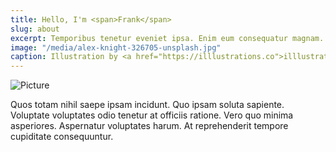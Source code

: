 ```yaml
---
title: Hello, I'm <span>Frank</span>
slug: about
excerpt: Temporibus tenetur eveniet ipsa. Enim eum consequatur magnam. Nulla quaerat est nam consequatur magnam.
image: "/media/alex-knight-326705-unsplash.jpg"
caption: Illustration by <a href="https://illlustrations.co">illlustrations.co!</a>
---
```


![Picture](/media/computer.jpg)

<p class="text-center">
  Quos totam nihil saepe ipsam incidunt. Quo ipsam soluta sapiente. Voluptate
  voluptates odio tenetur at officiis ratione. Vero quo minima asperiores.
  Aspernatur voluptates harum. At reprehenderit tempore cupiditate consequuntur.
</p>
